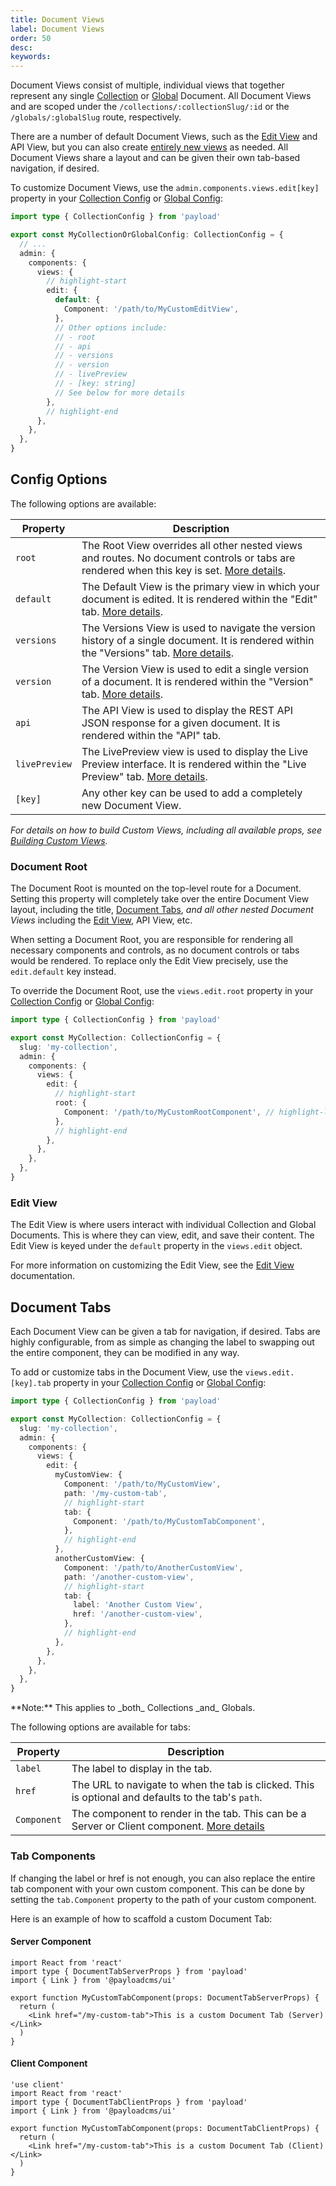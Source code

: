 ```yaml
---
title: Document Views
label: Document Views
order: 50
desc:
keywords:
---
```


Document Views consist of multiple, individual views that together represent any single [Collection](../configuration/collections) or [Global](../configuration/globals) Document. All Document Views and are scoped under the `/collections/:collectionSlug/:id` or the `/globals/:globalSlug` route, respectively.

There are a number of default Document Views, such as the [Edit View](./edit-view) and API View, but you can also create [entirely new views](./custom-views#adding-new-views) as needed. All Document Views share a layout and can be given their own tab-based navigation, if desired.

To customize Document Views, use the `admin.components.views.edit[key]` property in your [Collection Config](../configuration/collections) or [Global Config](../configuration/globals):

```ts
import type { CollectionConfig } from 'payload'

export const MyCollectionOrGlobalConfig: CollectionConfig = {
  // ...
  admin: {
    components: {
      views: {
        // highlight-start
        edit: {
          default: {
            Component: '/path/to/MyCustomEditView',
          },
          // Other options include:
          // - root
          // - api
          // - versions
          // - version
          // - livePreview
          // - [key: string]
          // See below for more details
        },
        // highlight-end
      },
    },
  },
}
```

## Config Options

The following options are available:

| Property      | Description                                                                                                                                                     |
| ------------- | --------------------------------------------------------------------------------------------------------------------------------------------------------------- |
| `root`        | The Root View overrides all other nested views and routes. No document controls or tabs are rendered when this key is set. [More details](#document-root).      |
| `default`     | The Default View is the primary view in which your document is edited. It is rendered within the "Edit" tab. [More details](./edit-view).                       |
| `versions`    | The Versions View is used to navigate the version history of a single document. It is rendered within the "Versions" tab. [More details](../versions/overview). |
| `version`     | The Version View is used to edit a single version of a document. It is rendered within the "Version" tab. [More details](../versions/overview).                 |
| `api`         | The API View is used to display the REST API JSON response for a given document. It is rendered within the "API" tab.                                           |
| `livePreview` | The LivePreview view is used to display the Live Preview interface. It is rendered within the "Live Preview" tab. [More details](../live-preview/overview).     |
| `[key]`       | Any other key can be used to add a completely new Document View.                                                                                                |

_For details on how to build Custom Views, including all available props, see [Building Custom Views](./custom-views#building-custom-views)._

### Document Root

The Document Root is mounted on the top-level route for a Document. Setting this property will completely take over the entire Document View layout, including the title, [Document Tabs](#document-tabs), _and all other nested Document Views_ including the [Edit View](./edit-view), API View, etc.

When setting a Document Root, you are responsible for rendering all necessary components and controls, as no document controls or tabs would be rendered. To replace only the Edit View precisely, use the `edit.default` key instead.

To override the Document Root, use the `views.edit.root` property in your [Collection Config](../configuration/collections) or [Global Config](../configuration/globals):

```ts
import type { CollectionConfig } from 'payload'

export const MyCollection: CollectionConfig = {
  slug: 'my-collection',
  admin: {
    components: {
      views: {
        edit: {
          // highlight-start
          root: {
            Component: '/path/to/MyCustomRootComponent', // highlight-line
          },
          // highlight-end
        },
      },
    },
  },
}
```

### Edit View

The Edit View is where users interact with individual Collection and Global Documents. This is where they can view, edit, and save their content. The Edit View is keyed under the `default` property in the `views.edit` object.

For more information on customizing the Edit View, see the [Edit View](./edit-view) documentation.

## Document Tabs

Each Document View can be given a tab for navigation, if desired. Tabs are highly configurable, from as simple as changing the label to swapping out the entire component, they can be modified in any way.

To add or customize tabs in the Document View, use the `views.edit.[key].tab` property in your [Collection Config](../configuration/collections) or [Global Config](../configuration/globals):

```ts
import type { CollectionConfig } from 'payload'

export const MyCollection: CollectionConfig = {
  slug: 'my-collection',
  admin: {
    components: {
      views: {
        edit: {
          myCustomView: {
            Component: '/path/to/MyCustomView',
            path: '/my-custom-tab',
            // highlight-start
            tab: {
              Component: '/path/to/MyCustomTabComponent',
            },
            // highlight-end
          },
          anotherCustomView: {
            Component: '/path/to/AnotherCustomView',
            path: '/another-custom-view',
            // highlight-start
            tab: {
              label: 'Another Custom View',
              href: '/another-custom-view',
            },
            // highlight-end
          },
        },
      },
    },
  },
}
```

<Banner type="warning">
  **Note:** This applies to _both_ Collections _and_ Globals.
</Banner>

The following options are available for tabs:

| Property    | Description                                                                                                   |
| ----------- | ------------------------------------------------------------------------------------------------------------- |
| `label`     | The label to display in the tab.                                                                              |
| `href`      | The URL to navigate to when the tab is clicked. This is optional and defaults to the tab's `path`.            |
| `Component` | The component to render in the tab. This can be a Server or Client component. [More details](#tab-components) |

### Tab Components

If changing the label or href is not enough, you can also replace the entire tab component with your own custom component. This can be done by setting the `tab.Component` property to the path of your custom component.

Here is an example of how to scaffold a custom Document Tab:

#### Server Component

```tsx
import React from 'react'
import type { DocumentTabServerProps } from 'payload'
import { Link } from '@payloadcms/ui'

export function MyCustomTabComponent(props: DocumentTabServerProps) {
  return (
    <Link href="/my-custom-tab">This is a custom Document Tab (Server)</Link>
  )
}
```

#### Client Component

```tsx
'use client'
import React from 'react'
import type { DocumentTabClientProps } from 'payload'
import { Link } from '@payloadcms/ui'

export function MyCustomTabComponent(props: DocumentTabClientProps) {
  return (
    <Link href="/my-custom-tab">This is a custom Document Tab (Client)</Link>
  )
}
```
